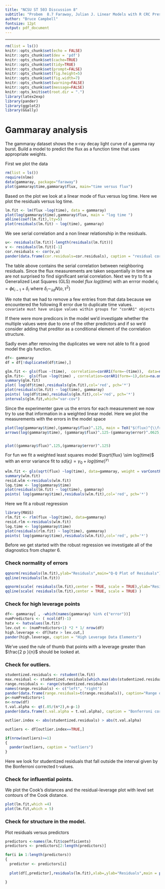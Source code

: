 ```yaml
---
title: "NCSU ST 503 Discussion 8"
subtitle: "Probem  8.7 Faraway, Julian J. Linear Models with R CRC Press."
author: "Bruce Campbell"
fontsize: 12pt
output: pdf_document
---
```


---
```r
rm(list = ls())
knitr::opts_chunk$set(echo = FALSE)
knitr::opts_chunk$set(dev = 'pdf')
knitr::opts_chunk$set(cache=TRUE)
knitr::opts_chunk$set(tidy=TRUE)
knitr::opts_chunk$set(prompt=FALSE)
knitr::opts_chunk$set(fig.height=5)
knitr::opts_chunk$set(fig.width=7)
knitr::opts_chunk$set(warning=FALSE)
knitr::opts_chunk$set(message=FALSE)
knitr::opts_knit$set(root.dir = ".")
library(latex2exp)   
library(pander)
library(ggplot2)
library(GGally)
```

# Gammaray analysis
The gammaray dataset shows the x-ray decay light curve of a gamma ray burst. Build a model to predict the flux as a function time that uses appropriate weights.

First we plot the data 
```r
rm(list = ls())
require(nlme)
data(gammaray, package="faraway")
plot(gammaray$time,gammaray$flux, main="time versus flux")
```

Based on the plot we look at a linear mode of flux versus log time.  Here we plot the residuals versus log time. 

```r
lm.fit <- lm(flux ~log(time), data = gammaray)
plot(log(gammaray$time),gammaray$flux, main = "log time ")
abline(coef(lm.fit),lty=5)
plot(residuals(lm.fit) ~ log(time), gammaray)
```

We see serial correlation and a non linear relationship in the residuals.  

```r
u<- residuals(lm.fit)[-length(residuals(lm.fit))]
v <- residuals(lm.fit)[-1]
cor.residuals <- cor(v,u)
pander(data.frame(cor.residuals=cor.residuals), caption = "residual correlation")
```
The table above contains the serial correlation between neighboring residuals.  Since the flux measurements are taken sequentially in time we are not surprised to find significant serial correlation. Next we try to fit a Generalized Leat Squares (GLS) model $flux~log(time)$ with an errror model $\epsilon_i = \phi \epsilon_{i-1} +\delta_i$ where $\delta_i \sim_{iid} N(o,\tau^2)$

We note that we had to remove a few entries from that data because we encountered the following R error due to duplicate time values.  
```covariate must have unique values within groups for "corAR1" objects```

If there were more predicors in the model we'd investigate whether the multiple values were due to one of the other predictors and if so we'd consider adding that preditor as a conditional element of the correlation structure. 

Sadly even after removing the duplicates we were not able to fit a good model the gls function. 
```r
df<- gammaray
df = df[!duplicated(df$time),]

glm.fit <- gls(flux ~(time),  correlation=corAR1(form=~(time)),  data=na.omit(df))
glm.fit<-  gls(flux ~log(time) , correlation=corAR1(form=~1),data=na.omit(df) )
summary(glm.fit)
plot( log(df$time),residuals(glm.fit),col='red', pch='*')
plot(residuals(lm.fit) ~ log(time), gammaray)
points( log(df$time),residuals(glm.fit),col='red', pch='*')
intervals(glm.fit,which="var-cov")
```


Since the experimenter gave us the errors for each measurement we now try to use that information in a weighted linear model.  Here we plot the measurements with the errors in the model space 


```r
plot(log(gammaray$time),(gammaray$flux)^.125, main = TeX("$(flux)^{\\frac{1}{8}} \\sim log(time)$"))
arrows(log(gammaray$time), (gammaray$flux)^.125-(gammaray$error)^.0625, log(gammaray$time), (gammaray$flux)^.125+(gammaray$error)^.0625, length=0.05, angle=90, code=3)


plot((gammaray$flux)^.125,(gammaray$error)^.125)

```


For fun we fit a weighted least squares model $\sqrt{flux} \sim log(time)$ with an error variance fit to $sd(\epsilon_i)= \gamma_0 + log(time)^{\gamma_1}$

```r
wlm.fit <- gls(sqrt(flux) ~log(time), data=gammaray, weight = varConstPower(1, form = ~ log(time)))
summary(wlm.fit)
resid.wlm <-residuals(wlm.fit)
log.time <- log(gammaray$time)
plot(residuals(lm.fit) ~ log(time), gammaray)
points( log(gammaray$time),residuals(wlm.fit),col='red', pch='*')
```



Here we fit a robust regression 

```r
library(MASS)
rlm.fit <- rlm(flux ~log(time), data=gammaray)
resid.rlm <-residuals(wlm.fit)
log.time <- log(gammaray$time)
plot(residuals(rlm.fit) ~ log(time), gammaray)
points( log(gammaray$time),residuals(wlm.fit),col='red', pch='*')
```




Before we get started with the robust regression we investigate all of the diagnostics from chapter 6. 

### Check normality of errors

```r
qqnorm(residuals(lm.fit),ylab="Residuals",main="Q-Q Plot of Residuals")
qqline(residuals(lm.fit))

qqnorm(scale( residuals(lm.fit),center = TRUE, scale = TRUE),ylab="Residuals",main="Q-Q Plot of Standardized Residuals")
qqline(scale( residuals(lm.fit),center = TRUE, scale = TRUE) )
```

### Check for high leverage points

```r
df<- gammaray[ , -which(names(gammaray) %in% c("error"))]
numPredictors <- ( ncol(df)-1)
hatv <- hatvalues(lm.fit)
lev.cut <- (numPredictors+1) *2 * 1/ nrow(df)
high.leverage <- df[hatv > lev.cut,]
pander(high.leverage, caption = "High Leverage Data Elements")
```

We've used the rule of thumb that points with a leverage greater than $\frac{2 p }{n}$ should be looked at.

### Check for outliers. 

```r
studentized.residuals <- rstudent(lm.fit)
max.residual <- studentized.residuals[which.max(abs(studentized.residuals))]
range.residuals <- range(studentized.residuals)
names(range.residuals) <- c("left", "right")
pander(data.frame(range.residuals=t(range.residuals)), caption="Range of Studentized residuals")
p<-numPredictors+1
n<-nrow(df)
t.val.alpha <- qt(.05/(n*2),n-p-1)
pander(data.frame(t.val.alpha = t.val.alpha), caption = "Bonferroni corrected t-value")

outlier.index <- abs(studentized.residuals) > abs(t.val.alpha)

outliers <- df[outlier.index==TRUE,]

if(nrow(outliers)>=1)
{
  pander(outliers, caption = "outliers")
}

```

Here we look for studentized residuals that fall outside the interval given by the Bonferroni corrected t-values.

### Check for influential points. 

We plot the Cook's distances and the residual-leverage plot with level set contours of the Cook distance.   
```r
plot(lm.fit,which =4)
plot(lm.fit,which = 5)
```

### Check for structure in the model. 

Plot residuals versus predictors

```r

predictors <-names(lm.fit$coefficients)
predictors <- predictors[2:length(predictors)]

for(i in 1:length(predictors))
{
  predictor <- predictors[i]
  
  plot(df[,predictor],residuals(lm.fit),xlab=,ylab="Residuals",main = paste(predictor, " versus residuals", sep = ''))

}

```



